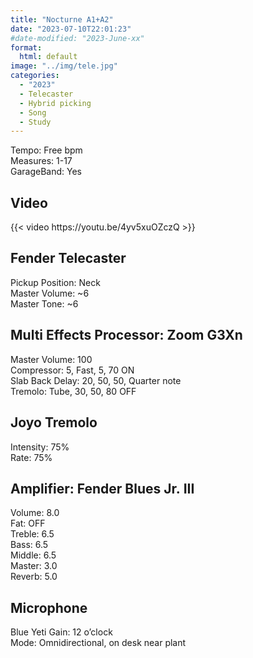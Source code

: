 ```yaml
---
title: "Nocturne A1+A2"
date: "2023-07-10T22:01:23"
#date-modified: "2023-June-xx"
format: 
  html: default
image: "../img/tele.jpg"
categories:
  - "2023"
  - Telecaster
  - Hybrid picking
  - Song
  - Study
---
```


Tempo: Free bpm\
Measures: 1-17\
GarageBand: Yes

## Video

{{< video https://youtu.be/4yv5xuOZczQ >}}

## Fender Telecaster

Pickup Position: Neck\
Master Volume: \~6\
Master Tone: \~6

## Multi Effects Processor: Zoom G3Xn

Master Volume: 100\
Compressor: 5, Fast, 5, 70 ON\
Slab Back Delay: 20, 50, 50, Quarter note\
Tremolo: Tube, 30, 50, 80 OFF

## Joyo Tremolo

Intensity: 75%\
Rate: 75%

## Amplifier: Fender Blues Jr. III

Volume: 8.0\
Fat: OFF\
Treble: 6.5\
Bass: 6.5\
Middle: 6.5\
Master: 3.0\
Reverb: 5.0

## Microphone

Blue Yeti Gain: 12 o'clock\
Mode: Omnidirectional, on desk near plant
